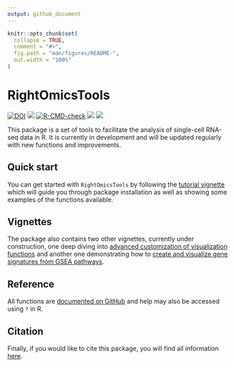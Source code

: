 ```yaml
---
output: github_document
---
```


<!-- README.md is generated from README.Rmd. Please edit that file -->

```r
knitr::opts_chunk$set(
  collapse = TRUE,
  comment = "#>",
  fig.path = "man/figures/README-",
  out.width = "100%"
)
```

# RightOmicsTools

<!-- badges: start -->
[![DOI](https://zenodo.org/badge/DOI/10.5281/zenodo.12518910.svg)](https://doi.org/10.5281/zenodo.12518910)
[![](https://img.shields.io/badge/devel%20version-2.2.0-orange.svg)](https://github.com/Alexis-Varin/RightOmicsTools)
[![R-CMD-check](https://github.com/Alexis-Varin/RightOmicsTools/actions/workflows/R-CMD-check.yaml/badge.svg)](https://github.com/Alexis-Varin/RightOmicsTools/actions/workflows/R-CMD-check.yaml)
[![](https://img.shields.io/github/languages/code-size/Alexis-Varin/RightOmicsTools.svg)](https://github.com/Alexis-Varin/RightOmicsTools)
[![](https://img.shields.io/github/last-commit/Alexis-Varin/RightOmicsTools.svg)](https://github.com/Alexis-Varin/RightOmicsTools/commits/main)
<!-- badges: end -->

This package is a set of tools to facilitate the analysis of single-cell RNA-seq data in R. It is currently in development and will be updated regularly with new functions and improvements.

## Quick start

You can get started with `RightOmicsTools` by following the [tutorial vignette](https://alexis-varin.github.io/RightOmicsTools/articles/RightOmicsTools.html) which will guide you through package installation as well as showing some examples of the functions available.

## Vignettes

The package also contains two other vignettes, currently under construction, one deep diving into [advanced customization of visualization functions](https://alexis-varin.github.io/RightOmicsTools/articles/Visualization.html) and another one demonstrating how to [create and visualize gene signatures from GSEA pathways](https://alexis-varin.github.io/RightOmicsTools/articles/GSEA.html).

## Reference

All functions are [documented on GitHub](https://alexis-varin.github.io/RightOmicsTools/reference/index.html) and help may also be accessed using `?` in R.

## Citation

Finally, if you would like to cite this package, you will find all information [here](https://alexis-varin.github.io/RightOmicsTools/authors.html).

